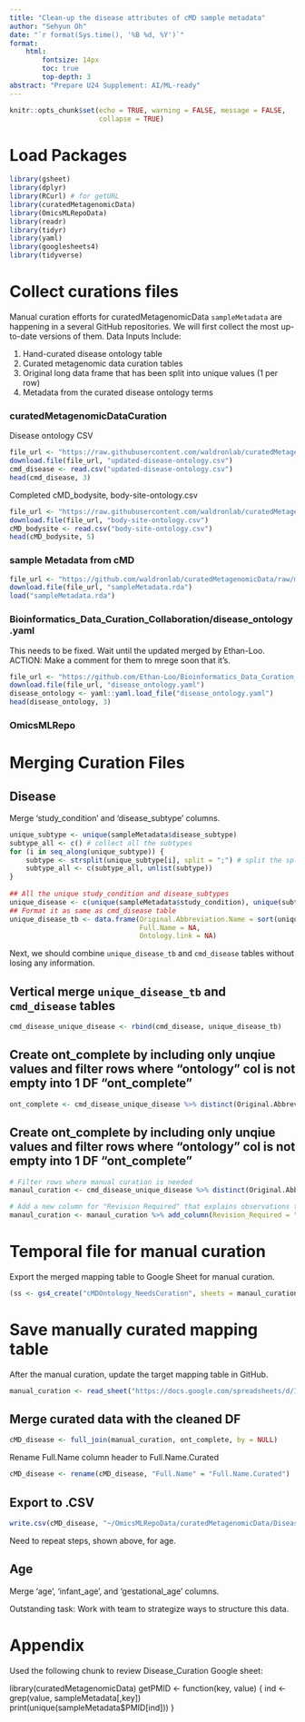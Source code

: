 ```yaml
---
title: "Clean-up the disease attributes of cMD sample metadata"
author: "Sehyun Oh"
date: "`r format(Sys.time(), '%B %d, %Y')`"
format:
    html:
        fontsize: 14px
        toc: true
        top-depth: 3
abstract: "Prepare U24 Supplement: AI/ML-ready"
---
```


```r
knitr::opts_chunk$set(echo = TRUE, warning = FALSE, message = FALSE, 
                      collapse = TRUE)
```

# Load Packages 
```r
library(gsheet)
library(dplyr)
library(RCurl) # for getURL
library(curatedMetagenomicData)
library(OmicsMLRepoData)
library(readr)
library(tidyr)
library(yaml)
library(googlesheets4)
library(tidyverse)
```

# Collect curations files 
Manual curation efforts for curatedMetagenomicData `sampleMetadata` are 
happening in a several GitHub repositories. We will first collect the most
up-to-date versions of them. Data Inputs Include: 

1. Hand-curated disease ontology table 
2. Curated metagenomic data curation tables 
3. Original long data frame that has been split into unique values (1 per row)
4. Metadata from the curated disease ontology terms 

### curatedMetagenomicDataCuration

Disease ontology CSV
```r
file_url <- "https://raw.githubusercontent.com/waldronlab/curatedMetagenomicDataCuration/master/inst/extdata/updated-disease-ontology.csv"
download.file(file_url, "updated-disease-ontology.csv")
cmd_disease <- read.csv("updated-disease-ontology.csv")
head(cmd_disease, 3)
```

Completed cMD_bodysite, body-site-ontology.csv
```r
file_url <- "https://raw.githubusercontent.com/waldronlab/curatedMetagenomicDataCuration/master/inst/extdata/body-site-ontology.csv"
download.file(file_url, "body-site-ontology.csv")
cMD_bodysite <- read.csv("body-site-ontology.csv")
head(cMD_bodysite, 5)
```

### sample Metadata from cMD
```r
file_url <- "https://github.com/waldronlab/curatedMetagenomicData/raw/master/data/sampleMetadata.rda"
download.file(file_url, "sampleMetadata.rda")
load("sampleMetadata.rda")
```

### Bioinformatics_Data_Curation_Collaboration/disease_ontology.yaml
This needs to be fixed. Wait until the updated merged by Ethan-Loo. ACTION: Make a comment for them to mrege soon that it's.  
```r
file_url <- "https://github.com/Ethan-Loo/Bioinformatics_Data_Curation_Collaboration/blob/main/disease_ontology.yaml"
download.file(file_url, "disease_ontology.yaml")
disease_ontology <- yaml::yaml.load_file("disease_ontology.yaml")
head(disease_ontology, 3)
```

### OmicsMLRepo

# Merging Curation Files

## Disease
Merge 'study_condition' and 'disease_subtype' columns. 
```r
unique_subtype <- unique(sampleMetadata$disease_subtype)
subtype_all <- c() # collect all the subtypes
for (i in seq_along(unique_subtype)) {
    subtype <- strsplit(unique_subtype[i], split = ";") # split the split semicolon-separated values
    subtype_all <- c(subtype_all, unlist(subtype))
}
    
## All the unique study_condition and disease_subtypes
unique_disease <- c(unique(sampleMetadata$study_condition), unique(subtype_all)) 
## Format it as same as cmd_disease table
unique_disease_tb <- data.frame(Original.Abbreviation.Name = sort(unique_disease), 
                                Full.Name = NA,
                                Ontology.link = NA)
```

Next, we should combine `unique_disease_tb` and `cmd_disease` tables 
without losing any information.

## Vertical merge `unique_disease_tb` and `cmd_disease` tables 
```r
cmd_disease_unique_disease <- rbind(cmd_disease, unique_disease_tb)
```

## Create ont_complete by including only unqiue values and filter rows where "ontology" col is not empty into 1 DF "ont_complete" 
```r
ont_complete <- cmd_disease_unique_disease %>% distinct(Original.Abbreviation.Name, .keep_all=TRUE) %>% filter(Ontology.link != "")
```

## Create ont_complete by including only unqiue values and filter rows where "ontology" col is not empty into 1 DF "ont_complete" 
```r
# Filter rows where manual curation is needed
manaul_curation <- cmd_disease_unique_disease %>% distinct(Original.Abbreviation.Name, .keep_all=TRUE) %>% filter(Ontology.link == "")

# Add a new column for "Revision Required" that explains observations that require clarification
manaul_curation <- manaul_curation %>% add_column(Revision_Required = "")
```

# Temporal file for manual curation
Export the merged mapping table to Google Sheet for manual curation.
```r
(ss <- gs4_create("cMDOntology_NeedsCuration", sheets = manaul_curation))
```

# Save manually curated mapping table 
After the manual curation, update the target mapping table in GitHub. 
```r
manual_curation <- read_sheet("https://docs.google.com/spreadsheets/d/1Vai_5gfH3UYg3F5eyA27NytqfAZMN0805aE8MBSQstk/edit?usp=sharing")
```

## Merge curated data with the cleaned DF 
```r
cMD_disease <- full_join(manual_curation, ont_complete, by = NULL)
```

Rename Full.Name column header to Full.Name.Curated
```r
cMD_disease <- rename(cMD_disease, "Full.Name" = "Full.Name.Curated")
```

## Export to .CSV 
```r
write.csv(cMD_disease, "~/OmicsMLRepoData/curatedMetagenomicData/Disease_Curation.csv", row.names=FALSE)
```

Need to repeat steps, shown above, for age. 

## Age
Merge 'age', 'infant_age', and 'gestational_age' columns.

Outstanding task: Work with team to strategize ways to structure this data.  


# Appendix 

Used the following chunk to review Disease_Curation Google sheet: 

library(curatedMetagenomicData)
getPMID <- function(key, value) {
    ind <- grep(value, sampleMetadata[,key])
    print(unique(sampleMetadata$PMID[ind]))
}

